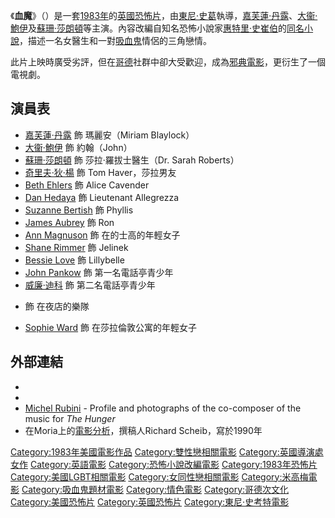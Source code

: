 {{noteTA
|T=zh-hk:血魔; zh-cn:千年血后; zh-tw:千年血后;
|G1=Show
|1=zh-hk:血魔; zh-cn:千年血后; zh-tw:千年血后;}}
{{Infobox_Film
| name = 血魔
| original_name = The Hunger
| image = The Hunger film poster.jpg
| caption = 電影英版海報
| director = [[東尼·史葛|東尼·史葛]]
| producer = Richard Shepherd
| writer = 原著：{{tsl|en|Whitley Strieber|惠特里·史崔伯}}<br>劇本：Ivan Davis
| starring = [[嘉芙蓮·丹露|嘉芙蓮·丹露]]<br>[[大衞·鮑伊|大衞·鮑伊]]<br>[[蘇珊·莎朗頓|蘇珊·莎朗頓]]<br>{{tsl|en|Cliff de Young|奇里夫·狄·楊}}
| music = Denny Jaeger<br>Michel Rubini
| cinematography = [[Stephen_Goldblatt|Stephen Goldblatt]]
| editing = Pamela Power
| distributor = [[米高梅|米高梅]]
| released = {{start date|1983|4|29}}
| runtime = 100分鐘
| country = [[英國電影|英國]]<br>美國
| language = [[英語|英語]]
| budget = {{USD|1千萬}}
| gross = {{USD|5,979,292}}
| amg_id = 1:23876
| imdb_id = 0085701
| tw_name       = 千年血后
| hk_name       = 血魔
| cn_name       = 千年血-{后}-
}}

《'''血魔'''》（{{lang-en|''The Hunger''}}）是一套[[1983年電影|1983年]]的[[英國電影|英國]][[恐怖片|恐怖片]]，由[[東尼·史葛|東尼·史葛]]執導，[[嘉芙蓮·丹露|嘉芙蓮·丹露]]、[[大衞·鮑伊|大衞·鮑伊]]及[[蘇珊·莎朗頓|蘇珊·莎朗頓]]等主演。內容改編自知名恐怖小說家[[惠特里·史崔伯|惠特里·史崔伯]]的[[飢渴|同名小說]]，描述一名女醫生和一對[[吸血鬼|吸血鬼]]情侶的三角戀情。

此片上映時廣受劣評，但在[[哥德次文化|哥德]]社群中卻大受歡迎，成為[[邪典電影|邪典電影]]，更衍生了一個電視劇。

==演員表==
* [[嘉芙蓮·丹露|嘉芙蓮·丹露]] 飾 瑪麗安（Miriam Blaylock）
* [[大衞·鮑伊|大衞·鮑伊]] 飾 約翰（John）
* [[蘇珊·莎朗頓|蘇珊·莎朗頓]] 飾 莎拉·羅拔士醫生（Dr. Sarah Roberts）
* [[奇里夫·狄·楊|奇里夫·狄·楊]] 飾 Tom Haver，莎拉男友
* [[Beth_Ehlers|Beth Ehlers]] 飾 Alice Cavender
* [[Dan_Hedaya|Dan Hedaya]] 飾 Lieutenant Allegrezza
* [[Suzanne_Bertish|Suzanne Bertish]] 飾 Phyllis
* [[James_Aubrey_(actor)|James Aubrey]] 飾 Ron
* [[Ann_Magnuson|Ann Magnuson]] 飾 在的士高的年輕女子
* [[Shane_Rimmer|Shane Rimmer]] 飾 Jelinek
* [[Bessie_Love|Bessie Love]] 飾 Lillybelle
* [[John_Pankow|John Pankow]] 飾 第一名電話亭青少年
* [[威廉·迪科|威廉·迪科]] 飾 第二名電話亭青少年
* {{tsl|en|Bauhaus (band)|包豪斯 (樂隊)|包豪斯}} 飾 在夜店的樂隊
* [[Sophie_Ward|Sophie Ward]] 飾 在莎拉倫敦公寓的年輕女子

==外部連結==
* {{imdb title|id=0085701|title=血魔}}
* {{Amg movie|23876|血魔}}
* [http://www.manhunter.net/soundtrack/michel-rubini.html Michel Rubini] {{Wayback|url=http://www.manhunter.net/soundtrack/michel-rubini.html |date=20070707043413 }} - Profile and photographs of the co-composer of the music for ''The Hunger''
* 在Moria上的[https://web.archive.org/web/20100519225418/http://moria.co.nz/horror/hunger.htm 電影分析]，撰稿人Richard Scheib，寫於1990年

{{東尼·史考特}}

{{DEFAULTSORT:Hunger, The}}
[[Category:1983年美國電影作品|Category:1983年美國電影作品]]
[[Category:雙性戀相關電影|Category:雙性戀相關電影]]
[[Category:英國導演處女作|Category:英國導演處女作]]
[[Category:英語電影|Category:英語電影]]
[[Category:恐怖小說改編電影|Category:恐怖小說改編電影]]
[[Category:1983年恐怖片|Category:1983年恐怖片]]
[[Category:美國LGBT相關電影|Category:美國LGBT相關電影]]
[[Category:女同性戀相關電影|Category:女同性戀相關電影]]
[[Category:米高梅電影|Category:米高梅電影]]
[[Category:吸血鬼題材電影|Category:吸血鬼題材電影]]
[[Category:情色電影|Category:情色電影]]
[[Category:哥德次文化|Category:哥德次文化]]
[[Category:美國恐怖片|Category:美國恐怖片]]
[[Category:英國恐怖片|Category:英國恐怖片]]
[[Category:東尼·史考特電影|Category:東尼·史考特電影]]